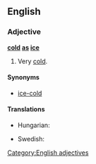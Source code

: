 ==English==

===Adjective===
'''[[cold]] [[as]] [[ice]]'''

# {{simile}} Very [[cold]].

====Synonyms====
* [[ice-cold]]

====Translations====
{{trans-top|very cold}}
* Hungarian: {{t+|hu|jéghideg}}
{{trans-mid}}
* Swedish: {{t|sv|iskall}}
{{trans-bottom}}

[[Category:English adjectives]]